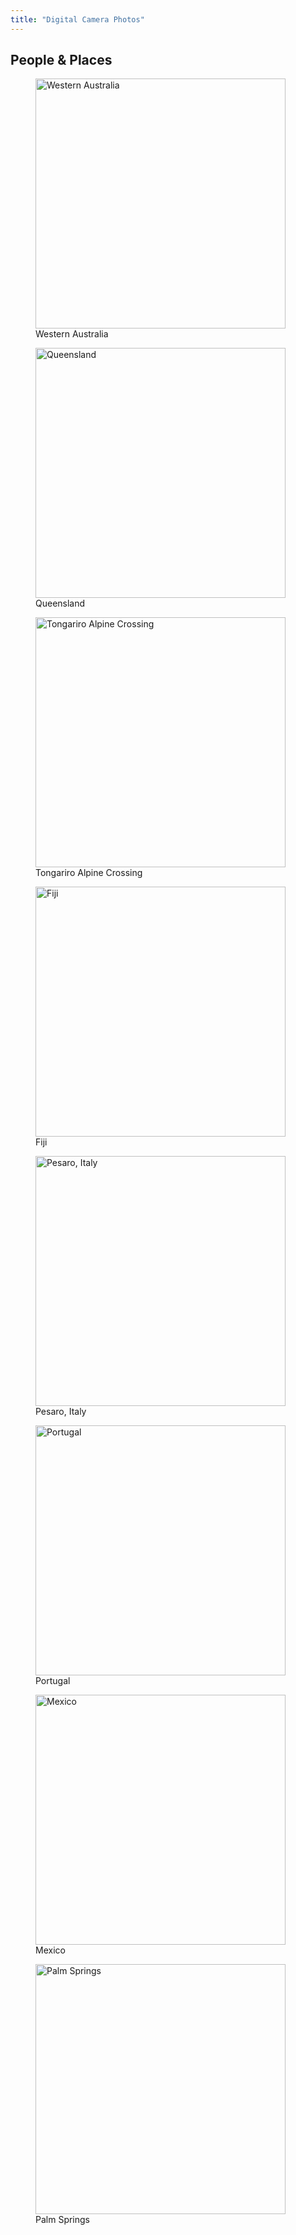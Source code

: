 ```yaml
---
title: "Digital Camera Photos"
---
```


## People & Places 

![Western Australia](photosweb/IMG_8979.jpeg){fig-align="left" width="400"}

![Queensland](photosweb/Roll1_129634JC000645-R1-003.jpg){fig-align="left" width="400"}

![Tongariro Alpine Crossing](photosweb/IMG_1757.jpeg){fig-align="left" width="400"}

![Fiji](photosweb/IMG_2349.jpeg){fig-align="left" width="400"}

![Pesaro, Italy](photosweb/IMG_2295.JPG){fig-align="left" width="400"}

![Portugal](photosweb/IMG_2373.JPG){fig-align="left" width="400"}

![Mexico](photosweb/IMG_6756.jpeg){fig-align="left" width="400"}

![Palm Springs](photosweb/100_0124.JPG){fig-align="left" width="400"}
